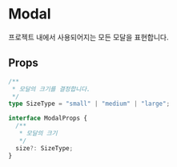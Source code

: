 
<Meta title="Primitive/Modal" component={Modal} />

# Modal

프로젝트 내에서 사용되어지는 모든 모달을 표현합니다.

## Props

```ts
/**
 * 모달의 크기를 결정합니다.
 */
type SizeType = "small" | "medium" | "large";

interface ModalProps {
  /**
   * 모달의 크기
   */
  size?: SizeType;
}
```
